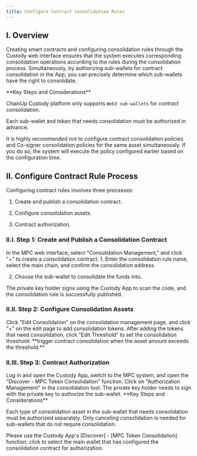 ```yaml
---
title: Configure Contract Consolidation Rules
---
```


## I. Overview
Creating smart contracts and configuring consolidation rules through the Custody web interface ensures that the system executes corresponding consolidation operations according to the rules during the consolidation process. Simultaneously, by authorizing sub-wallets for contract consolidation in the App, you can precisely determine which sub-wallets have the right to consolidate.

<Warning>
**Key Steps and Considerations**

ChainUp Custody platform only supports `Web3 sub-wallets` for contract consolidation.

Each sub-wallet and token that needs consolidation must be authorized in advance.

It is highly recommended not to configure contract consolidation policies and Co-signer consolidation policies for the same asset simultaneously. If you do so, the system will execute the policy configured earlier based on the configuration time.
</Warning>

## II. Configure Contract Rule Process

Configuring contract rules involves three processes:

1. Create and publish a consolidation contract.

2. Configure consolidation assets.

3. Contract authorization.

### II.I. Step 1: Create and Publish a Consolidation Contract

<Steps>
<Step title="Create and Publish a Consolidation Contract">
    In the MPC web interface, select "Consolidation Management," and click "+" to create a consolidation contract.
</Step>
<Step title="Edit Consolidation Rules">
   1. Enter the consolidation rule name, select the main chain, and confirm the consolidation address.

   2. Choose the sub-wallet to consolidate the funds into.
</Step>
<Step title="Sign and Publish the Contract">
    The private key holder signs using the Custody App to scan the code, and the consolidation rule is successfully published.
</Step>
</Steps>

### II.II. Step 2: Configure Consolidation Assets

<Steps>
<Step title="Edit Consolidation Threshold">
    Click "Edit Consolidation" on the consolidation management page, and click "+" on the edit page to add consolidation tokens.
</Step>
<Step title="Edit Consolidation Threshold">
    After adding the tokens that need consolidation, click "Edit Threshold" to set the consolidation threshold: **trigger contract consolidation when the asset amount exceeds the threshold.**
</Step>
</Steps>

### II.III. Step 3: Contract Authorization

<Steps>
<Step title="Open MPC Token Consolidation">
    Log in and open the Custody App, switch to the MPC system, and open the "Discover - MPC Token Consolidation" function.
</Step>
<Step title="Authorization Management">
   Click on "Authorization Management" in the consolidation tool. The private key holder needs to sign with the private key to authorize the sub-wallet.

  <Warning>
**Key Steps and Considerations**

Each type of consolidation asset in the sub-wallet that needs consolidation must be authorized separately. Only canceling consolidation is needed for sub-wallets that do not require consolidation.

Please use the Custody App's [Discover] - [MPC Token Consolidation] function, click to select the main wallet that has configured the consolidation contract for authorization.
</Warning>

</Step>

</Steps>

